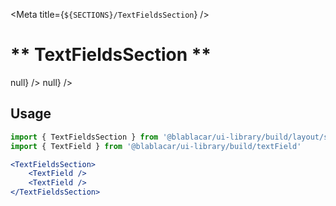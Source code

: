 


<Meta title={`${SECTIONS}/TextFieldsSection`} />

# ** TextFieldsSection **

<Canvas>
  <Story name="Default">
    <TextFieldsSection>
        <TextField
          name="firstInputSecondRow"
          placeholder="In-section input"
          onChange={() => null}
        />
        <TextField
          name="secondInputSecondRow"
          placeholder="In-section input"
          onChange={() => null}
        />
    </TextFieldsSection>
  </Story>
</Canvas>

## Usage

```jsx
import { TextFieldsSection } from '@blablacar/ui-library/build/layout/section/textFieldsSection'
import { TextField } from '@blablacar/ui-library/build/textField'

<TextFieldsSection>
    <TextField />
    <TextField />
</TextFieldsSection>
```

<ArgsTable of={TextFieldsSection} />
